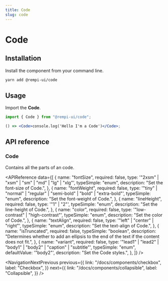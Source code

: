 ```yaml
---
title: Code
slug: code
---
```


# Code

<Description text="Marks text to signify a short fragment of computer code." />

<SelectVersion />

<PreviewComponent name="code" />

## Installation

Install the component from your command line.

```bash
yarn add @rempi-ui/code
```

## Usage

Import the <strong>Code</strong>.

```jsx
import { Code } from "@rempi-ui/code";

() => <Code>console.log('Hello I'm a Code')</Code>;
```

## API reference

### Code

Contains all the parts of an code.

<APIReference
  data={[
    {
      name: "fontSize",
      required: false,
      type: '"2xsm" | "xsm" | "sm" | "md" | "lg" | "xlg"',
      typeSimple: "enum",
      description: "Set the font-size of Code.",
    },
    {
      name: "fontWeight",
      required: false,
      type: '"tiny" | "normal" | "regular" | "semi-bold" | "bold" | "extra-bold"',
      typeSimple: "enum",
      description: "Set the font-weight of Code.",
    },
    {
      name: "lineHeight",
      required: false,
      type: '"1" | "2"',
      typeSimple: "enum",
      description: "Set the line-height of Code.",
    },
    {
      name: "color",
      required: false,
      type: '"low-contrast" | "high-contrast"',
      typeSimple: "enum",
      description: "Set the color of Code.",
    },
    {
      name: "textAlign",
      required: false,
      type: '"left" | "center" | "right"',
      typeSimple: "enum",
      description: "Set the text-align of Code.",
    },
    {
      name: "isTruncated",
      required: false,
      typeSimple: "boolean",
      description:
        "Determines whether to add an ellipsis to the end of the text if the content does not fit.",
    },
    {
      name: "variant",
      required: false,
      type: '"lead1" | "lead2" | "body1" | "body2" | "caption" | "subtitle"',
      typeSimple: "enum",
      defaultValue: '"body2"',
      description: "Set the Code styles.",
    },
  ]}
/>

<NavigationNextPrevious
  previous={{
    link: "/docs/components/checkbox",
    label: "Checkbox",
  }}
  next={{
    link: "/docs/components/collapsible",
    label: "Collapsible",
  }}
/>

<EditThisPage url="components/en-US/code/1.0.1.mdx" />
